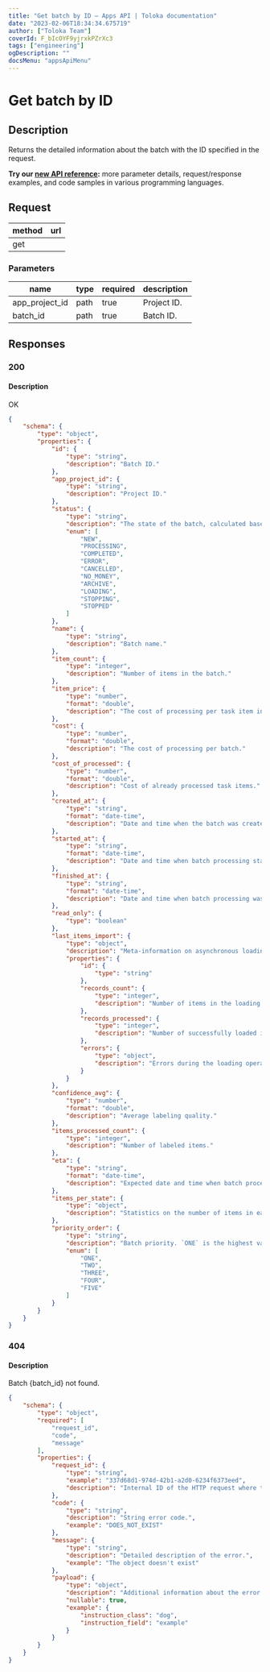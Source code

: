 ```yaml
---
title: "Get batch by ID — Apps API | Toloka documentation"
date: "2023-02-06T18:34:34.675719"
author: ["Toloka Team"]
coverId: F_bIcOYF9yjrxkPZrXc3
tags: ["engineering"]
ogDescription: ""
docsMenu: "appsApiMenu"
---
```



# Get batch by ID

## Description

Returns the detailed information about the batch with the ID specified in the request.

<Note mode="tip" title="Tip">

**Try our [new API reference](https://toloka.ai/docs/api/apps-reference/#get-/app-projects/-app_project_id-/batches/-batch_id-):** more parameter details, request/response examples, and code samples in various programming languages.

</Note>

## Request

method | url
----- | -----
get | <AppProjectsappProjectIdbatchesbatchIdGetTable1/>

### Parameters

name | type | required | description
----- | ----- | ----- | -----
app_project_id | path | true | Project ID.
batch_id | path | true | Batch ID.

## Responses

### 200

#### Description

OK

<Cut title="application/json">

```json
{
    "schema": {
        "type": "object",
        "properties": {
            "id": {
                "type": "string",
                "description": "Batch ID."
            },
            "app_project_id": {
                "type": "string",
                "description": "Project ID."
            },
            "status": {
                "type": "string",
                "description": "The state of the batch, calculated based on the states of items comprising it.",
                "enum": [
                    "NEW",
                    "PROCESSING",
                    "COMPLETED",
                    "ERROR",
                    "CANCELLED",
                    "NO_MONEY",
                    "ARCHIVE",
                    "LOADING",
                    "STOPPING",
                    "STOPPED"
                ]
            },
            "name": {
                "type": "string",
                "description": "Batch name."
            },
            "item_count": {
                "type": "integer",
                "description": "Number of items in the batch."
            },
            "item_price": {
                "type": "number",
                "format": "double",
                "description": "The cost of processing per task item in a batch."
            },
            "cost": {
                "type": "number",
                "format": "double",
                "description": "The cost of processing per batch."
            },
            "cost_of_processed": {
                "type": "number",
                "format": "double",
                "description": "Cost of already processed task items."
            },
            "created_at": {
                "type": "string",
                "format": "date-time",
                "description": "Date and time when the batch was created. The date and time is specified in UTC in ISO 8601 format: YYYY-MM-DDThh:mm:ss[.sss]."
            },
            "started_at": {
                "type": "string",
                "format": "date-time",
                "description": "Date and time when batch processing started. The date and time is specified in UTC in ISO 8601 format: YYYY-MM-DDThh:mm:ss[.sss]."
            },
            "finished_at": {
                "type": "string",
                "format": "date-time",
                "description": "Date and time when batch processing was completed. The date and time is specified in UTC in ISO 8601 format: YYYY-MM-DDThh:mm:ss[.sss]."
            },
            "read_only": {
                "type": "boolean"
            },
            "last_items_import": {
                "type": "object",
                "description": "Meta-information on asynchronous loading operation (possible via UI).",
                "properties": {
                    "id": {
                        "type": "string"
                    },
                    "records_count": {
                        "type": "integer",
                        "description": "Number of items in the loading operation."
                    },
                    "records_processed": {
                        "type": "integer",
                        "description": "Number of successfully loaded items in the loading operation."
                    },
                    "errors": {
                        "type": "object",
                        "description": "Errors during the loading operation."
                    }
                }
            },
            "confidence_avg": {
                "type": "number",
                "format": "double",
                "description": "Average labeling quality."
            },
            "items_processed_count": {
                "type": "integer",
                "description": "Number of labeled items."
            },
            "eta": {
                "type": "string",
                "format": "date-time",
                "description": "Expected date and time when batch processing will be completed. The date and time is specified in UTC in ISO 8601 format: YYYY-MM-DDThh:mm:ss[.sss]."
            },
            "items_per_state": {
                "type": "object",
                "description": "Statistics on the number of items in each state."
            },
            "priority_order": {
                "type": "string",
                "description": "Batch priority. `ONE` is the highest value, batch items with this `priority_order` value will be sent for labeling first in the queue. The default value is `FIVE`.",
                "enum": [
                    "ONE",
                    "TWO",
                    "THREE",
                    "FOUR",
                    "FIVE"
                ]
            }
        }
    }
}
```

</Cut>

### 404

#### Description

Batch {batch_id} not found.

<Cut title="application/json">

```json
{
    "schema": {
        "type": "object",
        "required": [
            "request_id",
            "code",
            "message"
        ],
        "properties": {
            "request_id": {
                "type": "string",
                "example": "337d68d1-974d-42b1-a2d0-6234f6373eed",
                "description": "Internal ID of the HTTP request where the error occurred. It needs to be specified when contacting support."
            },
            "code": {
                "type": "string",
                "description": "String error code.",
                "example": "DOES_NOT_EXIST"
            },
            "message": {
                "type": "string",
                "description": "Detailed description of the error.",
                "example": "The object doesn't exist"
            },
            "payload": {
                "type": "object",
                "description": "Additional information about the error. May have a different structure for different errors.",
                "nullable": true,
                "example": {
                    "instruction_class": "dog",
                    "instruction_field": "example"
                }
            }
        }
    }
}
```

</Cut>
